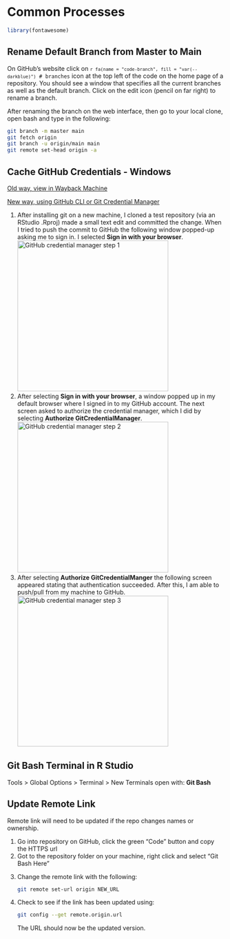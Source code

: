 # Common Processes
 
```r
library(fontawesome)
```


## Rename Default Branch from Master to Main 

On GitHub's website click on <code>`r fa(name = "code-branch", fill = "var(--darkblue)")`&nbsp;#&nbsp;branches</code> icon at the top left of the code on the home page of a repository.  You should see a window that specifies all the current branches as well as the default branch. Click on the edit icon (pencil on far right) to rename a branch.  

After renaming the branch on the web interface, then go to your local clone, open bash and type in the following:  

```bash 
git branch -m master main
git fetch origin
git branch -u origin/main main
git remote set-head origin -a
```

## Cache GitHub Credentials - Windows 

[Old way, view in Wayback Machine](https://web.archive.org/web/20210623164015/https://docs.github.com/en/get-started/getting-started-with-git/caching-your-github-credentials-in-git)

[New way, using GitHub CLI or Git Credential Manager](https://docs.github.com/en/enterprise-server@3.4/get-started/getting-started-with-git/caching-your-github-credentials-in-git)

1. After installing git on a new machine, I cloned a test repository (via an RStudio .Rproj) made a small text edit and committed the change.  When I tried to push the commit to GitHub the following window popped-up asking me to sign in.  I selected **Sign in with your browser**.   
<img class = screenshot src="www/img/gcl_01.png" alt="GitHub credential manager step 1" style = "width: 350px;">  
1. After selecting **Sign in with your browser**, a window popped up in my default browser where I signed in to my GitHub account.  The next screen asked to authorize the credential manager, which I did by selecting **Authorize GitCredentialManager**.  
<img class = screenshot src="www/img/gcl_02.png" alt="GitHub credential manager step 2" style = "width: 350px;">  
1. After selecting **Authorize GitCredentialManger** the following screen appeared stating that authentication succeeded.  After this, I am able to push/pull from my machine to GitHub.  
<img class = screenshot src="www/img/gcl_03.png" alt="GitHub credential manager step 3" style = "width: 350px;">


## Git Bash Terminal in R Studio 

Tools > Global Options > Terminal > New Terminals open with: **Git Bash** 


## Update Remote Link  

Remote link will need to be updated if the repo changes names or ownership.  

<ol>
<li> Go into repository on GitHub, click the green "Code" button and copy the HTTPS url </li> 
<li> Got to the repository folder on your machine, right click and select "Git Bash Here" </li>
<li> Change the remote link with the following: 
```bash
git remote set-url origin NEW_URL
```
<li> Check to see if the link has been updated using: 
```bash
git config --get remote.origin.url
```
The URL should now be the updated version.  
<!-- <br>
<img class= "screenshot" src="img/updateremotelink/03changeremote.PNG"> -->
</li>
</ol>